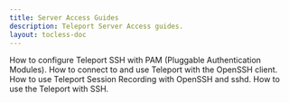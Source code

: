 ```yaml
---
title: Server Access Guides
description: Teleport Server Access guides.
layout: tocless-doc
---
```


<TileSet>
  <Tile icon="server" title="Using Teleport with PAM" href="./guides/ssh-pam.mdx">
    How to configure Teleport SSH with PAM (Pluggable Authentication Modules).
  </Tile>
  <Tile icon="server" title="OpenSSH Client Guide" href="./guides/openssh-client.mdx">
    How to connect to and use Teleport with the OpenSSH client.
  </Tile>
  <Tile icon="server" title="OpenSSH Recording Proxy Guide" href="./guides/openssh-recording.mdx">
    How to use Teleport Session Recording with OpenSSH and sshd.
  </Tile>
  <Tile icon="server" title="Use the Teleport with SSH" href="./guides/ssh.mdx">
    How to use the Teleport with SSH.
  </Tile>
</TileSet>

